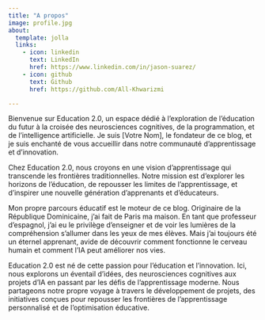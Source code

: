 ```yaml
---
title: "A propos"
image: profile.jpg
about:
  template: jolla
  links:
    - icon: linkedin
      text: LinkedIn
      href: https://www.linkedin.com/in/jason-suarez/
    - icon: github
      text: Github
      href: https://github.com/All-Khwarizmi

---
```





Bienvenue sur Education 2.0, un espace dédié à l'exploration de l'éducation du futur à la croisée des neurosciences cognitives, de la programmation, et de l'intelligence artificielle. Je suis [Votre Nom], le fondateur de ce blog, et je suis enchanté de vous accueillir dans notre communauté d'apprentissage et d'innovation.


Chez Education 2.0, nous croyons en une vision d'apprentissage qui transcende les frontières traditionnelles. Notre mission est d'explorer les horizons de l'éducation, de repousser les limites de l'apprentissage, et d'inspirer une nouvelle génération d'apprenants et d'éducateurs.


Mon propre parcours éducatif est le moteur de ce blog. Originaire de la République Dominicaine, j'ai fait de Paris ma maison. En tant que professeur d'espagnol, j'ai eu le privilège d'enseigner et de voir les lumières de la compréhension s'allumer dans les yeux de mes élèves. Mais j'ai toujours été un éternel apprenant, avide de découvrir comment fonctionne le cerveau humain et comment l'IA peut améliorer nos vies.


Education 2.0 est né de cette passion pour l'éducation et l'innovation. Ici, nous explorons un éventail d'idées, des neurosciences cognitives aux projets d'IA en passant par les défis de l'apprentissage moderne. Nous partageons notre propre voyage à travers le développement de projets, des initiatives conçues pour repousser les frontières de l'apprentissage personnalisé et de l'optimisation éducative.
